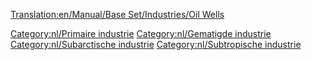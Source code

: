 [[Translation:en/Manual/Base Set/Industries/Oil Wells]]

{{nl/Industrieën|image=en/Oilwells.png|name=Oliebronnen
|climates=[[nl/Manual/Klimaat#Gematigd|Gematigd]], [[nl/Manual/Klimaat#Subarctisch|Subarctisch]], [[nl/Manual/Klimaat#Subtropisch|Subtropisch]].
|accepts=Niets
|produces=[[nl/Manual/Base Set/Cargos/Olie|Olie]]
|notes=Heeft de neiging om op te drogen na een aantal jaren gebruik.
}}


{{nl/Navbox Industrieën}}
[[Category:nl/Primaire industrie]]
[[Category:nl/Gematigde industrie]]
[[Category:nl/Subarctische industrie]]
[[Category:nl/Subtropische industrie]]